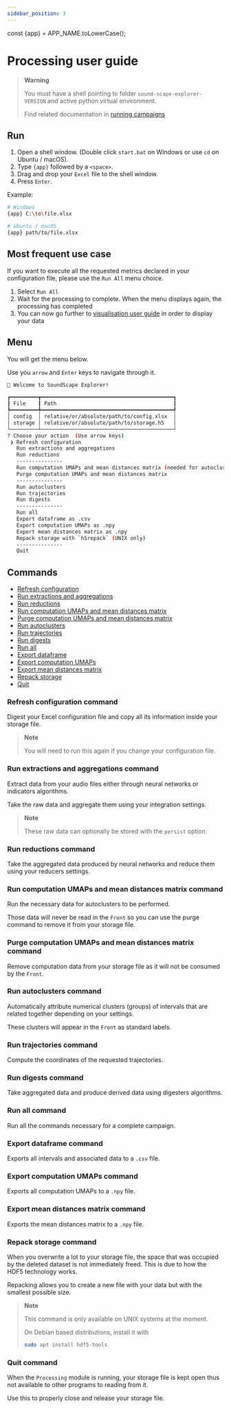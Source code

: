 ```yaml
---
sidebar_position: 3
---
```



const {app} = APP_NAME.toLowerCase();

# Processing user guide

> **Warning**
>
> You must have a shell pointing to folder `sound-scape-explorer-VERSION` and
> active python virtual environment.
>
> Find related documentation in [running campaigns](./running-campaigns)

## Run

1. Open a shell window. (Double click `start.bat` on Windows or use `cd` on Ubuntu / macOS).
2. Type `{app}` followed by a `<space>`.
3. Drag and drop your `Excel` file to the shell window.
4. Press `Enter`.

Example:

```bash
# Windows
{app} C:\to\file.xlsx

# Ubuntu / macOS
{app} path/to/file.xlsx
```

## Most frequent use case

If you want to execute all the requested metrics declared in your configuration
file, please use the `Run All` menu choice.

1. Select `Run All`
2. Wait for the processing to complete. When the menu displays again, the
   processing has completed
3. You can now go further to [visualisation user
   guide](https://github.com/sound-scape-explorer/sound-scape-explorer/wiki/visualisation-user-guide)
   in order to display your data

## Menu

You will get the menu below.

Use you `arrow` and `Enter` keys to navigate through it.

```bash
👋 Welcome to SoundScape Explorer!

┏━━━━━━━━━┳━━━━━━━━━━━━━━━━━━━━━━━━━━━━━━━━━━━━━━━━━━━┓
┃ File    ┃ Path                                      ┃
┡━━━━━━━━━╇━━━━━━━━━━━━━━━━━━━━━━━━━━━━━━━━━━━━━━━━━━━┩
│ config  │ relative/or/absolute/path/to/config.xlsx  │
│ storage │ relative/or/absolute/path/to/storage.h5   │
└─────────┴───────────────────────────────────────────┘
? Choose your action  (Use arrow keys)
 ❯ Refresh configuration
   Run extractions and aggregations
   Run reductions
   ---------------
   Run computation UMAPs and mean distances matrix (needed for autocluster)
   Purge computation UMAPs and mean distances matrix
   ---------------
   Run autoclusters
   Run trajectories
   Run digests
   ---------------
   Run all
   Export dataframe as .csv
   Export computation UMAPs as .npy
   Export mean distances matrix as .npy
   Repack storage with `h5repack` (UNIX only)
   ---------------
   Quit
```

## Commands

- [Refresh configuration](#refresh-configuration-command)
- [Run extractions and aggregations](#run-extractions-and-aggregations-command)
- [Run reductions](#run-reductions-command)
- [Run computation UMAPs and mean distances matrix](#run-computation-umaps-and-mean-distances-matrix-command)
- [Purge computation UMAPs and mean distances matrix](#purge-computation-umaps-and-mean-distances-matrix-command)
- [Run autoclusters](#run-autoclusters-command)
- [Run trajectories](#run-trajectories-command)
- [Run digests](#run-digests-command)
- [Run all](#run-all-command)
- [Export dataframe](#export-dataframe-command)
- [Export computation UMAPs](#export-computation-umaps-command)
- [Export mean distances matrix](#export-mean-distances-matrix-command)
- [Repack storage](#repack-storage-command)
- [Quit](#quit-command)

### Refresh configuration command

Digest your Excel configuration file and copy all its information inside
your storage file.

> **Note**
>
> You will need to run this again if you change your configuration file.

### Run extractions and aggregations command

Extract data from your audio files either through neural networks or indicators algorithms.

Take the raw data and aggregate them using your integration settings.

> **Note**
>
> These raw data can optionally be stored with the `persist` option.

### Run reductions command

Take the aggregated data produced by neural networks and reduce them using your
reducers settings.

### Run computation UMAPs and mean distances matrix command

Run the necessary data for autoclusters to be performed.

Those data will never be read in the `Front` so you can use the purge command
to remove it from your storage file.

### Purge computation UMAPs and mean distances matrix command

Remove computation data from your storage file as it will not be consumed by
the `Front`.

### Run autoclusters command

Automatically attribute numerical clusters (groups) of intervals that are
related together depending on your settings.

These clusters will appear in the `Front` as standard labels.

### Run trajectories command

Compute the coordinates of the requested trajectories.

### Run digests command

Take aggregated data and produce derived data using digesters algorithms.

### Run all command

Run all the commands necessary for a complete campaign.

### Export dataframe command

Exports all intervals and associated data to a `.csv` file.

### Export computation UMAPs command

Exports all computation UMAPs to a `.npy` file.

### Export mean distances matrix command

Exports the mean distances matrix to a `.npy` file.

### Repack storage command

When you overwrite a lot to your storage file, the space that was occupied
by the deleted dataset is not immediately freed. This is due to how the
HDF5 technology works.

Repacking allows you to create a new file with your data but with the smallest
possible size.

> **Note**
>
> This command is only available on UNIX systems at the moment.
>
> On Debian based distributions, install it with
>
> ```bash
> sudo apt install hdf5-tools
> ```

### Quit command

When the `Processing` module is running, your storage file is kept open thus
not available to other programs to reading from it.

Use this to properly close and release your storage file.
